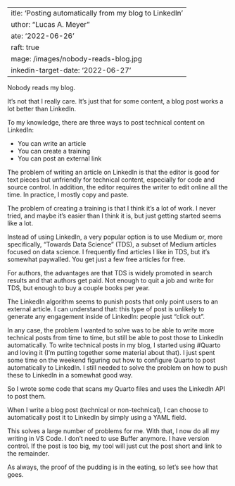  ---
title: 'Posting automatically from my blog to LinkedIn'
author: "Lucas A. Meyer"
date: '2022-06-26'
draft: true
image: /images/nobody-reads-blog.jpg
linkedin-target-date: '2022-06-27'
---

Nobody reads my blog. 

It's not that I really care. It's just that for some content, a blog post works a lot better than LinkedIn. 

To my knowledge, there are three ways to post technical content on LinkedIn:

- You can write an article
- You can create a training
- You can post an external link

The problem of writing an article on LinkedIn is that the editor is good for text pieces but unfriendly for technical content, especially for code and source control. In addition, the editor requires the writer to edit online all the time. In practice, I mostly copy and paste.

The problem of creating a training is that I think it's a lot of work. I never tried, and maybe it's easier than I think it is, but just getting started seems like a lot.

Instead of using LinkedIn, a very popular option is to use Medium or, more specifically, "Towards Data Science" (TDS), a subset of Medium articles focused on data science. I frequently find articles I like in TDS, but it's somewhat paywalled. You get just a few free articles for free. 

For authors, the advantages are that TDS is widely promoted in search results and that authors get paid. Not enough to quit a job and write for TDS, but enough to buy a couple books per year.

The LinkedIn algorithm seems to punish posts that only point users to an external article. I can understand that: this type of post is unlikely to generate any engagement inside of LinkedIn: people just "click out".

In any case, the problem I wanted to solve was to be able to write more technical posts from time to time, but still be able to post those to LinkedIn automatically. To write technical posts in my blog, I started using #Quarto and loving it (I'm putting together some material about that). I just spent some time on the weekend figuring out how to configure Quarto to post automatically to LinkedIn. I still needed to solve the problem on how to push these to LinkedIn in a somewhat good way.

So I wrote some code that scans my Quarto files and uses the LinkedIn API to post them.

When I write a blog post (technical or non-technical), I can choose to automatically post it to LinkedIn by simply using a YAML field. 

This solves a large number of problems for me. With that, I now do all my writing in VS Code. I don't need to use Buffer anymore. I have version control. If the post is too big, my tool will just cut the post short and link to the remainder. 

As always, the proof of the pudding is in the eating, so let's see how that goes.
